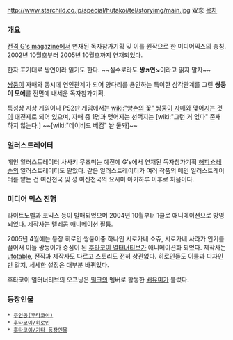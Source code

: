 http://www.starchild.co.jp/special/hutakoi/tel/storyimg/main.jpg
双恋
[[목차]]
=== 개요 ===
[[전격 G's magazine]]에서 연재된 독자참가기획 및 이를 원작으로 한 미디어믹스의 총칭. 2002년 10월호부터 2005년 10월호까지 연재되었다.

한자 표기대로 쌍연이라 읽기도 한다. ~~실수로라도 '''쌍↗연↘'''이라고 읽지 말자~~

[[쌍둥이]] 자매와 동시에 연인관계가 되어 양다리를 용인하는 특이한 삼각관계를 그린 '''쌍둥이 모에'''를 전면에 내세운 독자참가기획.

특성상 지상 게임이나 PS2판 게임에서는 [[wiki:"양손의 꽃" 쌍둥이 자매와 맺어지는 것]]이 대전제로 되어 있으며, 자매 중 1명과 맺어지는 선택지는 [wiki:"그런 거 없다" 존재하지 않는다.] ~~[wiki:"데이비드 베컴" 놘 둘돠]~~

=== 일러스트레이터 ===
메인 일러스트레이터 사사키 무츠미는 예전에 G's에서 연재된 독자참가기획 [[해피☆레슨]]의 일러스트레이터도 맡았다. 같은 일러스트레이터가 여러 작품의 메인 일러스트레이터를 맡는 건 여신천국 및 성 여신천국의 요시미 아키하루 이후로 처음이다.

=== 미디어 믹스 진행 ===
라이트노벨과 코믹스 등이 발매되었으며 2004년 10월부터 1쿨로 애니메이션으로 방영되었다. 제작사는 텔레콤 애니메이션 필름.

2005년 4월에는 등장 히로인 쌍둥이중 하나인 시로가네 소쥬, 시로가네 사라가 인기를 끌어서 이들 쌍둥이가 중심이 된 [[후타코이 얼터너티브]]가 애니메이션화 되었다. 제작사는 [[ufotable]], 전작과 제작사도 다르고 스토리도 전혀 상관없다. 히로인들도 이름과 디자인만 같지, 세세한 설정은 대부분 바뀌었다.

후타코이 얼터너티브의 오프닝은 [[밀크]]의 멤버로 활동한 [[배유미]]가 불렀다.

=== 등장인물 ===
 * [[주인공(후타코이)]]
 * [[후타코이/히로인]]
 * [[후타코이/기타 등장인물]]
